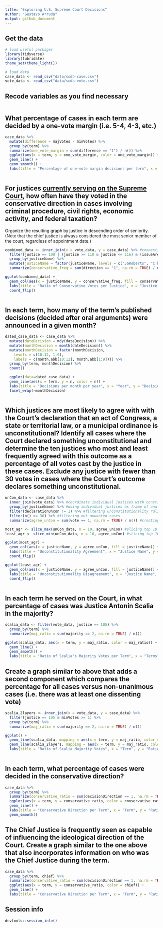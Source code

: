 ```yaml
---
title: "Exploring U.S. Supreme Court Decisions"
author: "Gustavo Arruda"
output: github_document
---
```


## Get the data

```r
# load useful packages
library(tidyverse)
library(lubridate)
theme_set(theme_light())

# load data
case_data <- read_csv("data/scdb-case.csv")
vote_data <- read_csv("data/scdb-vote.csv")
```

## Recode variables as you find necessary

```r

```

## What percentage of cases in each term are decided by a one-vote margin (i.e. 5-4, 4-3, etc.)

```r

case_data %>%
  mutate(difference = majVotes - minVotes) %>%
  group_by(term) %>%
  summarize(one_vote_margin = sum(difference == "1") / n()) %>%
  ggplot(aes(x = term, y = one_vote_margin, color = one_vote_margin)) +
  geom_line() +
  geom_smooth() +
  labs(title = "Percentage of one-vote margin decisions per term", x = "Term", y = "Percentage", color = "Percentage")
  
```

## For justices [currently serving on the Supreme Court](https://www.supremecourt.gov/about/biographies.aspx), how often have they voted in the conservative direction in cases involving criminal procedure, civil rights, economic activity, and federal taxation?

Organize the resulting graph by justice in descending order of seniority. (Note that the chief justice is always considered the most senior member of the court, regardless of appointment date.)

```r

combined_data <- inner_join(x = vote_data, y = case_data) %>% #connecting issueArea to vote data
  filter(justice == 108 | (justice >= 110 & justice <= 116) & (issueArea == 1 | issueArea == 2 | issueArea == 8 | issueArea == 12)) %>%
  group_by(justiceName) %>%
  mutate(justiceName = factor(justiceName, levels = c("JGRoberts", "CThomas", "SGBreyer",                                                    "SAAlito", "SSotomayor", "EKagan","NMGorsuch","BMKavanaugh"))) %>%
  summarize(conservative_freq = sum(direction == "1", na.rm = TRUE) / n())

ggplot(combined_data) +
  geom_col(aes(x = justiceName, y = conservative_freq, fill = conservative_freq)) +
  labs(title = "Ratio of Conservative Votes per Justice", x = "Justice Name", y = "Ratio of Votes", fill = "Conservative Ratio") +
  coord_flip()
  

```

## In each term, how many of the term's published decisions (decided after oral arguments) were announced in a given month?

```r

dated_case_data <- case_data %>%
  mutate(dateDecision = mdy(dateDecision)) %>%
  mutate(monthDecision = month(dateDecision)) %>%
  mutate(monthDecision = factor(monthDecision,
    levels = c(10:12, 1:9),
    labels = c(month.abb[10:12], month.abb[1:9]))) %>%
  group_by(term, monthDecision) %>%
  count()

  ggplot(data=dated_case_data) +
  geom_line(aes(x = term, y = n, color = n)) +
  labs(title = "Decisions per month per year", x = "Year", y = "Decisions per Month", color = "Count") +
  facet_wrap(~monthDecision)
  

```

## Which justices are most likely to agree with with the Court's declaration that an act of Congress, a state or territorial law, or a municipal ordinance is unconstitutional? Identify all cases where the Court declared something unconstitutional and determine the ten justices who most and least frequently agreed with this outcome as a percentage of all votes cast by the justice in these cases. Exclude any justice with fewer than 30 votes in cases where the Court's outcome declares something unconstitutional.

```r

unCon_data <- case_data %>%
  inner_join(vote_data) %>% #coordinate individual justices with constitutionality ruling
  group_by(justiceName) %>% #using individual justices as frame of analysis
  filter(declarationUncon != 1) %>% #filtering unconstitutionality rulings
  filter(n() >= 30) %>% #filtering out unwanted cases
  summarize(agree_unCon = sum(vote == 1, na.rm = TRUE) / n()) #creating a "proportion of agreement" variable, while avoiding NA messing up the analysis

most_agr <- slice_max(unCon_data, n = 10, agree_unCon) #slicing top 10 most agreeable
least_agr <- slice_min(unCon_data, n = 10, agree_unCon) #slicing top 10 least agreeable

ggplot(most_agr) +
  geom_col(aes(x = justiceName, y = agree_unCon, fill = justiceName)) +
  labs(title = "Unconstitutionality Agreement", x = "Justice Name", y = "Ratio of Agreements", fill = "Justices") +
  coord_flip()

ggplot(least_agr) +
  geom_col(aes(x = justiceName, y = agree_unCon, fill = justiceName)) +
  labs(title = "Unconstitutionality Disagreement", x = "Justice Name", y = "Ratio of Agreements", fill = "Justices") +
  coord_flip()
  
```

## In each term he served on the Court, in what percentage of cases was Justice Antonin Scalia in the majority?

```r
scalia_data <- filter(vote_data, justice == 105) %>%
  group_by(term) %>%
  summarize(maj_ratio = sum(majority == 2, na.rm = TRUE) / n())

ggplot(scalia_data, aes(x = term, y = maj_ratio, color = maj_ratio)) +
  geom_line() +
  geom_smooth() +
  labs(title = "Ratio of Scalia's Majority Votes per Term", x = "Terms", y = "Ratio of Majority Votes", color = "Ratio")

```

## Create a graph similar to above that adds a second component which compares the percentage for all cases versus non-unanimous cases (i.e. there was at least one dissenting vote)

```r

scalia_2layers <- inner_join(x = vote_data, y = case_data) %>%
  filter(justice == 105 & minVotes >= 1) %>%
  group_by(term) %>%
  summarize(maj_ratio = sum(majority == 2, na.rm = TRUE) / n())

ggplot() +
  geom_line(scalia_data, mapping = aes(x = term, y = maj_ratio, color = "General Proportion") ) +
  geom_line(scalia_2layers, mapping = aes(x = term, y = maj_ratio, color = "Non-Unanimous")) +
  labs(title = "Ratio of Scalia Majority Votes", x = "Term", y = "Ratio of Majority Votes", color = "General vs. Non-unanimous")
  

```

## In each term, what percentage of cases were decided in the conservative direction?

```r

case_data %>%
  group_by(term) %>%
  summarize(conservative_ratio = sum(decisionDirection == 1, na.rm = TRUE) / n()) %>%
  ggplot(aes(x = term, y = conservative_ratio, color = conservative_ratio)) +
  geom_line() +
  labs(title = "Conservative Direction per Term", x = "Term", y = "Ratio of Directions", color = "Conservative Ratio") +
  geom_smooth()

```

## The Chief Justice is frequently seen as capable of influencing the ideological direction of the Court. Create a graph similar to the one above that also incorporates information on who was the Chief Justice during the term.

```r

case_data %>%
  group_by(term, chief) %>%
  summarize(conservative_ratio = sum(decisionDirection == 1, na.rm = TRUE) / n()) %>%
  ggplot(aes(x = term, y = conservative_ratio, color = chief)) +
  geom_line() +
  labs(title = "Conservative Direction per Term", x = "Term", y = "Ratio of Directions", color = "Chief Justice")

```

## Session info

```r
devtools::session_info()
```


